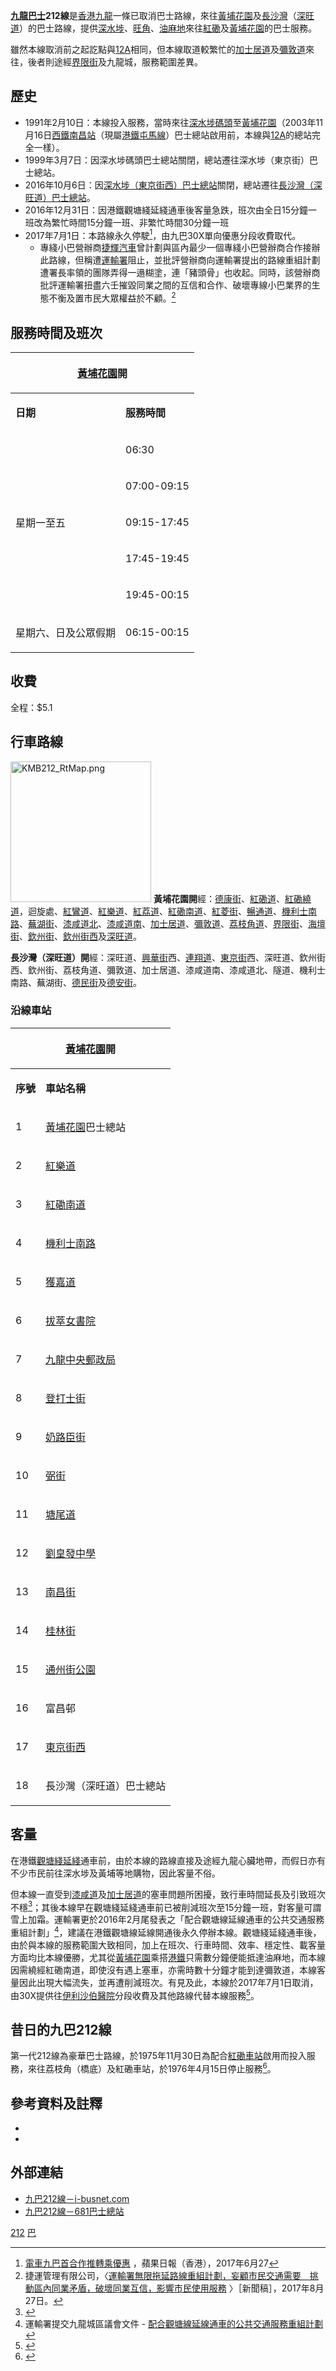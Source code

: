 {{公共汽車路線資訊
|路線名稱             = 九龍巴士212線
|外文名稱             = Kowloon Motor Bus Route 212
|代表圖像             = AVBWU277 212 18-06-2017.jpg
|經營者               = 九龍巴士
|所屬車廠             = [[九巴荔枝角車廠|荔枝角車廠]]（L）
|路線用車             = [[富豪B9TL|富豪B9TL]] 12米（AVBWU）
|起點站               = [[黃埔花園|黃埔花園]]
|途經地點             = 加士居道、荔枝角道、彌敦道
|終點站               = [[長沙灣|長沙灣]]（[[深旺道|深旺道]]）
|全程行駛里程         = 7.9公里
|全程行車時間         = 55分鐘
|服務時間             = 
|起點站服務時間       = 星期一至五：06:30-00:15<BR>星期六、日及公眾假期：06:15-00:15
|終點站服務時間       = 06:15-23:45
|班次頻率             = 星期一至五：15-30分鐘一班<br>星期六、日及公眾假期：30分鐘一班
|全程收費             = $5.1
|去程分段收費站點     = 無
|回程分段收費站點     = 無
|服務時間以外替代路線 = 計程車
|主要競爭交通         = [[港鐵|港鐵]]、[[九龍巴士6C線|九巴6C]]、[[九龍巴士6F線|6F]]、[[九龍巴士30X線|30X線]]<br>（只限來往紅磡及深水埗）
}}

'''[[九龍巴士|九龍巴士]]212線'''是[[香港|香港]][[九龍|九龍]]一條已取消巴士路線，來往[[黃埔花園|黃埔花園]]及[[長沙灣|長沙灣]]（[[深旺道|深旺道]]）的巴士路線，提供[[深水埗|深水埗]]、[[旺角|旺角]]、[[油麻地|油麻地]]來往[[紅磡|紅磡]]及[[黃埔花園|黃埔花園]]的巴士服務。

雖然本線取消前之起訖點與[[九龍巴士12A線|12A]]相同，但本線取道較繁忙的[[加士居道|加士居道]]及[[彌敦道|彌敦道]]來往，後者則途經[[界限街|界限街]]及九龍城，服務範圍差異。

==歷史==
*1991年2月10日：本線投入服務，當時來往[[深水埗碼頭|深水埗碼頭]]至[[黃埔花園|黃埔花園]]（2003年11月16日[[南昌站_(香港)|西鐵南昌站]]（現屬[[港鐵|港鐵]][[屯馬線|屯馬線]]）巴士總站啟用前，本線與[[九龍巴士12A線|12A]]的總站完全一樣）。
*1999年3月7日：因深水埗碼頭巴士總站關閉，總站遷往深水埗（東京街）巴士總站。
*2016年10月6日：因[[深水埗（東京街西）巴士總站|深水埗（東京街西）巴士總站]]關閉，總站遷往[[長沙灣（深旺道）巴士總站|長沙灣（深旺道）巴士總站]]。
*2016年12月31日：因港鐵觀塘綫延綫通車後客量急跌，班次由全日15分鐘一班改為繁忙時間15分鐘一班、非繁忙時間30分鐘一班
*2017年7月1日：本路線永久停駛<ref>[http://hk.apple.nextmedia.com/news/art/20170627/20070084 電車九巴首合作推轉乘優惠] {{Wayback|url=http://hk.apple.nextmedia.com/news/art/20170627/20070084 |date=20170930065228 }}，蘋果日報（香港），2017年6月27</ref>，由九巴30X單向優惠分段收費取代。
** 專綫小巴營辦商[[捷輝汽車|捷輝汽車]]曾計劃與區內最少一個專綫小巴營辦商合作接辦此路線，但稱遭[[運輸署|運輸署]]阻止，並批評營辦商向運輸署提出的路線重組計劃遭署長率領的團隊弄得一遢糊塗，連「豬頭骨」也收起。同時，該營辦商批評運輸署扭盡六壬摧毀同業之間的互信和合作、破壞專線小巴業界的生態不衡及置市民大眾權益於不顧。<ref>捷運管理有限公司，〈[https://www.facebook.com/CFMminiBUS/photos/a.723587714356761.1073741828.723556761026523/1370882932960566/?type=3 運輸署無限拖延路線重組計劃，妄顧市民交通需要　挑動區內同業矛盾，破壞同業互信，影響市民使用服務] {{Wayback|url=https://www.facebook.com/CFMminiBUS/photos/a.723587714356761.1073741828.723556761026523/1370882932960566/?type=3 |date=20190221130521 }}〉［新聞稿］，2017年8月27日。</ref>

==服務時間及班次==
{|class="wikitable" style="text-align: center"
!colspan=3|[[黃埔花園|黃埔花園]]開!!colspan=3|[[長沙灣|長沙灣]]（[[深旺道|深旺道]]）開
|-
!'''日期'''!!'''服務時間'''!!'''班次（分鐘）'''!!'''日期'''!!'''服務時間'''!!'''班次（分鐘）'''
|-
|rowspan=5|星期一至五||colspan=2|06:30||rowspan=5|星期一至五||colspan=2|06:15、06:45
|-
|07:00-09:15||15||07:15-09:15||15
|-
|09:15-17:45||30||09:15-16:45||30
|-
|17:45-19:45||15||16:45-19:45||15
|-
|19:45-00:15||30||19:45-23:45||30
|-
|星期六、日及公眾假期||06:15-00:15||30||星期六、日及公眾假期||06:15-23:45||30
|}

==收費==
全程：$5.1
{{fare-remarks|KMB|fcs=Y}}

==行車路線==
[[File:KMB212_RtMap.png|225px]]
'''黃埔花園開'''經：[[德康街|德康街]]、[[紅磡道|紅磡道]]、[[紅磡繞道|紅磡繞道]]，迴旋處、[[紅鸞道|紅鸞道]]、[[紅樂道|紅樂道]]、[[紅荔道|紅荔道]]、[[紅磡南道|紅磡南道]]、[[紅菱街|紅菱街]]、[[暢通道|暢通道]]、[[機利士南路|機利士南路]]、[[蕪湖街|蕪湖街]]、[[漆咸道北|漆咸道北]]、[[漆咸道南|漆咸道南]]、[[加士居道|加士居道]]、[[彌敦道|彌敦道]]、[[荔枝角道|荔枝角道]]、[[界限街|界限街]]、[[海壇街|海壇街]]、[[欽州街|欽州街]]、[[欽州街西|欽州街西]]及[[深旺道|深旺道]]。

'''長沙灣（深旺道）開'''經：深旺道、[[興華街|興華街]]西、[[連翔道|連翔道]]、[[東京街|東京街]]西、深旺道、欽州街西、欽州街、荔枝角道、彌敦道、加士居道、漆咸道南、漆咸道北、隧道、機利士南路、蕪湖街、[[德民街|德民街]]及[[德安街|德安街]]。

===沿線車站===
{|class="wikitable" style="text-align: center"
!colspan=3|[[黃埔花園|黃埔花園]]開!!colspan=3|[[長沙灣|長沙灣]]（[[深旺道|深旺道]]）開
|-
!'''序號'''!!'''車站名稱'''!!'''位置'''!!'''序號'''!!'''車站名稱'''!!'''位置'''
|- 
|1||[[黃埔花園|黃埔花園]]巴士總站||[[黃埔花園公共運輸交匯處|黃埔花園公共運輸交匯處]]||1||[[長沙灣|長沙灣]]（[[深旺道|深旺道]]）巴士總站||[[長沙灣（深旺道）巴士總站|長沙灣（深旺道）巴士總站]]
|-
|2||colspan=2|[[紅樂道|紅樂道]]||2||[[富昌邨|富昌邨]]||[[深旺道|深旺道]]
|-
|3||colspan=2|[[紅磡南道|紅磡南道]]||3||[[南昌邨|南昌邨]]||rowspan=2|[[欽州街|欽州街]]
|-
|4||colspan=2|[[機利士南路|機利士南路]]||4||[[醫局街|醫局街]]
|-
|5||[[獲嘉道|獲嘉道]]||[[蕪湖街|蕪湖街]]||5||[[北河街|北河街]]||rowspan=4|[[荔枝角道|荔枝角道]]
|-
|6||[[拔萃女書院|拔萃女書院]]||[[加士居道|加士居道]]||6||[[石硤尾街|石硤尾街]]
|-
|7||[[九龍中央郵政局|九龍中央郵政局]]||rowspan=4|[[彌敦道|彌敦道]]||7||[[白楊街|白楊街]]
|-
|8||[[登打士街|登打士街]]||8||[[鴉蘭街|鴉蘭街]]
|-
|9||[[奶路臣街|奶路臣街]]||9||[[旺角站|旺角站]]||rowspan=4|彌敦道
|-
|10||[[弼街|弼街]]||10||[[豉油街|豉油街]]
|-
|11||[[塘尾道|塘尾道]]||荔枝角道||11||-{[[文明里|文明里]]}-
|-
|12||[[世界龍岡學校劉皇發中學|劉皇發中學]]||[[界限街|界限街]]||12||[[眾坊街|眾坊街]]
|- 
|13||[[南昌街_(香港)|南昌街]]||rowspan=2|[[海壇街|海壇街]]||13||[[勞資審裁處|勞資審裁處]]||rowspan=2|加士居道
|-
|14||[[桂林街|桂林街]]||14||[[衛理道|衛理道]]
|-
|15||[[通州街公園|通州街公園]]||欽州街||15||[[觀音街|觀音街]]||蕪湖街
|-
|16||富昌邨||rowspan=2|深旺道||16||colspan=2|[[德民街|德民街]]
|-
|17||[[東京街西|東京街西]]||17||黃埔花園巴士總站||黃埔花園公共運輸交匯處
|-
|18||長沙灣（深旺道）巴士總站||長沙灣（深旺道）巴士總站
|}

==客量==
在港鐵[[觀塘綫延綫|觀塘綫延綫]]通車前，由於本線的路線直接及途經九龍心臟地帶，而假日亦有不少市民前往深水埗及黃埔等地購物，因此客量不俗。

但本線一直受到[[漆咸道|漆咸道]]及[[加士居道|加士居道]]的塞車問題所困擾，致行車時間延長及引致班次不穩<ref>{{Cite web |url=http://www.681busterminal.com/kn-212.html |title=681巴士總站 |accessdate=2008-07-01 |archive-date=2017-11-26 |archive-url=https://web.archive.org/web/20171126032332/http://681busterminal.com/kn-212.html |dead-url=no }}</ref>；其後本線早在觀塘綫延綫通車前已被削減班次至15分鐘一班，對客量可謂雪上加霜。運輸署更於2016年2月尾發表之「配合觀塘線延線通車的公共交通服務重組計劃」<ref>運輸署提交九龍城區議會文件 - [http://www.td.gov.hk/filemanager/en/util_uarticle_cp/dc%20consultation%20paper%20-%20kc.pdf 配合觀塘線延線通車的公共交通服務重組計劃] {{Wayback|url=http://www.td.gov.hk/filemanager/en/util_uarticle_cp/dc%20consultation%20paper%20-%20kc.pdf |date=20190125015951 }}</ref>，建議在港鐵觀塘線延線開通後永久停辦本線。觀塘綫延綫通車後，由於與本線的服務範圍大致相同，加上在班次、行車時間、效率、穩定性、載客量方面均比本線優勝，尤其從[[黃埔花園|黃埔花園]]乘搭[[港鐵|港鐵]]只需數分鐘便能抵達油麻地，而本線因需繞經紅磡南道，即使沒有遇上塞車，亦需時數十分鐘才能到達彌敦道，本線客量因此出現大幅流失，並再遭削減班次。有見及此，本線於2017年7月1日取消，由30X提供往[[伊利沙伯醫院|伊利沙伯醫院]]分段收費及其他路線代替本線服務<ref>{{Cite web |url=http://search.kmb.hk/KMBWebSite/AnnouncementPicture.ashx?url=1498620738_7261_0.jpg |title=九巴通告 |accessdate=2017-07-02 |archive-date=2017-06-28 |archive-url=https://web.archive.org/web/20170628165355/http://search.kmb.hk/KMBWebSite/AnnouncementPicture.ashx?url=1498620738_7261_0.jpg |dead-url=no }}</ref>。

==昔日的九巴212線==
第一代212線為豪華巴士路線，於1975年11月30日為配合[[紅磡車站|紅磡車站]]啟用而投入服務，來往荔枝角（橋底）及紅磡車站，於1976年4月15日停止服務<ref>{{Cite web |url=http://hkbus.wikia.com/wiki/%E4%B9%9D%E5%B7%B4212%E7%B7%9A_(%E7%AC%AC%E4%B8%80%E4%BB%A3) |title=存档副本 |accessdate=2017-06-23 |archive-date=2014-01-01 |archive-url=https://web.archive.org/web/20140101071400/http://hkbus.wikia.com/wiki/%E4%B9%9D%E5%B7%B4212%E7%B7%9A_(%E7%AC%AC%E4%B8%80%E4%BB%A3) |dead-url=no }}</ref>。

==參考資料及註釋==
{{Reflist|2}}
*{{Cite book zh | author = 容偉釗 | title = 巴士路線發展綱要1：九龍市區、西貢、將軍澳 |page = 124 | location = 香港 | publisher = BSI（香港）公司 | date = 2014年1月 | isbn = 962-8414-71-2}}
*{{cite book |last=郭炳華 |first= |date=2010年 |title=蛻變中的香港巴士（九龍新界篇） |url= |location=香港 |publisher=80M巴士專門店 |page= |isbn=962-8686-95-X |author-link= }}

==外部連結==
{{commonscat|KMB Route 212}}
*[https://web.archive.org/web/20080719183038/http://www.i-busnet.com/busroute/kmb/kmbr212.php 九巴212線－i-busnet.com]
*[http://www.681busterminal.com/kn-212.html 九巴212線－681巴士總站] {{Wayback|url=http://www.681busterminal.com/kn-212.html |date=20171126032332 }}

[[Category:已取消九龍巴士路線|212]]
[[Category:2017年香港廢除|巴]]